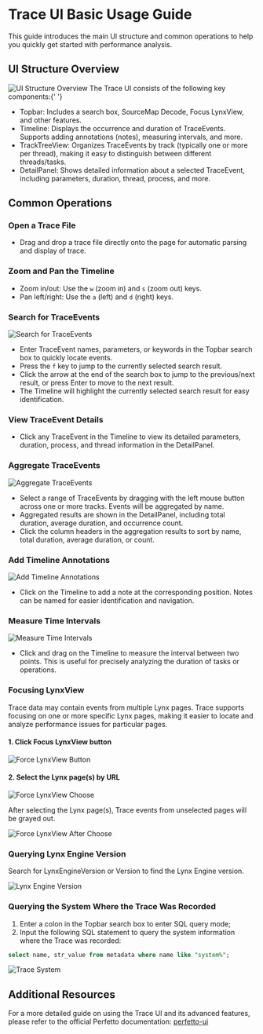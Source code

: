 <style>{`
  .full_image {
    width: 750px;
    margin: 20px;
  }
`}</style>


# Trace UI Basic Usage Guide

This guide introduces the main UI structure and common operations to help you quickly get started with performance analysis.

## UI Structure Overview

<img
  src="https://lf-lynx.tiktok-cdns.com/obj/lynx-artifacts-oss-sg/plugin/static/trace-ui-structure-overiview-3-5.png"
  alt="UI Structure Overview"
  className="full_image"
/>
The Trace UI consists of the following key components:{' '}

- Topbar: Includes a search box, SourceMap Decode, Focus LynxView, and other features.
- Timeline: Displays the occurrence and duration of TraceEvents. Supports adding annotations (notes), measuring intervals, and more.
- TrackTreeView: Organizes TraceEvents by track (typically one or more per thread), making it easy to distinguish between different threads/tasks.
- DetailPanel: Shows detailed information about a selected TraceEvent, including parameters, duration, thread, process, and more.

## Common Operations

### Open a Trace File

- Drag and drop a trace file directly onto the page for automatic parsing and display of trace.

### Zoom and Pan the Timeline

- Zoom in/out: Use the `w` (zoom in) and `s` (zoom out) keys.
- Pan left/right: Use the `a` (left) and `d` (right) keys.

### Search for TraceEvents

<img
  src="https://lf-lynx.tiktok-cdns.com/obj/lynx-artifacts-oss-sg/plugin/static/search-trace-event.PNG"
  alt="Search for TraceEvents"
  className="full_image"
/>

- Enter TraceEvent names, parameters, or keywords in the Topbar search box to quickly locate events.
- Press the `f` key to jump to the currently selected search result.
- Click the arrow at the end of the search box to jump to the previous/next result, or press Enter to move to the next result.
- The Timeline will highlight the currently selected search result for easy identification.

### View TraceEvent Details

- Click any TraceEvent in the Timeline to view its detailed parameters, duration, process, and thread information in the DetailPanel.

### Aggregate TraceEvents

<img
  src="https://lf-lynx.tiktok-cdns.com/obj/lynx-artifacts-oss-sg/plugin/static/aggregate-trace-event.PNG"
  alt="Aggregate TraceEvents"
  className="full_image"
/>

- Select a range of TraceEvents by dragging with the left mouse button across one or more tracks. Events will be aggregated by name.
- Aggregated results are shown in the DetailPanel, including total duration, average duration, and occurrence count.
- Click the column headers in the aggregation results to sort by name, total duration, average duration, or count.

### Add Timeline Annotations

<img
  src="https://lf-lynx.tiktok-cdns.com/obj/lynx-artifacts-oss-sg/plugin/static/add-timeline-annotations-latest.png"
  alt="Add Timeline Annotations"
  className="full_image"
/>

- Click on the Timeline to add a note at the corresponding position. Notes can be named for easier identification and navigation.

### Measure Time Intervals

<img
  src="https://lf-lynx.tiktok-cdns.com/obj/lynx-artifacts-oss-sg/plugin/static/measure-time-intervals.png"
  alt="Measure Time Intervals"
  className="full_image"
/>

- Click and drag on the Timeline to measure the interval between two points. This is useful for precisely analyzing the duration of tasks or operations.

### Focusing LynxView

Trace data may contain events from multiple Lynx pages. Trace supports focusing on one or more specific Lynx pages, making it easier to locate and analyze performance issues for particular pages.

<Steps>

#### 1. Click Focus LynxView button

<img
  src="https://lf-lynx.tiktok-cdns.com/obj/lynx-artifacts-oss-sg/plugin/static/focus-lynxview-trace.png"
  alt="Force LynxView Button"
  className="full_image"
/>
#### 2. Select the Lynx page(s) by URL

<img
  src="https://lf-lynx.tiktok-cdns.com/obj/lynx-artifacts-oss-sg/plugin/static/focus-lynxview-choose-trace-latest.png"
  alt="Force LynxView Choose"
  className="full_image"
/>

After selecting the Lynx page(s), Trace events from unselected pages will be grayed out.

<img
  src="https://lf-lynx.tiktok-cdns.com/obj/lynx-artifacts-oss-sg/plugin/static/focus-lynxview-after-trace-latest.png"
  alt="Force LynxView After Choose"
  className="full_image"
/>

</Steps>

### Querying Lynx Engine Version

Search for LynxEngineVersion or Version to find the Lynx Engine version.

<img
  src="https://lf-lynx.tiktok-cdns.com/obj/lynx-artifacts-oss-sg/plugin/static/lynx-engine-version-trace.png"
  alt="Lynx Engine Version"
  className="full_image"
/>

### Querying the System Where the Trace Was Recorded

1. Enter a colon in the Topbar search box to enter SQL query mode;
2. Input the following SQL statement to query the system information where the Trace was recorded:

```sql
select name, str_value from metadata where name like "system%";
```

<img
  src="https://lf-lynx.tiktok-cdns.com/obj/lynx-artifacts-oss-sg/plugin/static/record-trace-system-machine-trace.png"
  alt="Trace System"
  className="full_image"
/>

## Additional Resources

For a more detailed guide on using the Trace UI and its advanced features, please refer to the official Perfetto documentation: [perfetto-ui](https://perfetto.dev/docs/visualization/perfetto-ui)
